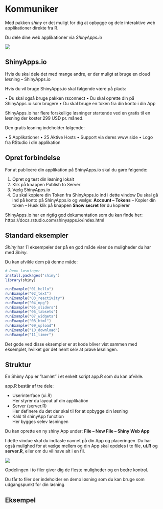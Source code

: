# Kommuniker {#kommuniker}
Med pakken *shiny* er det muligt for dig at opbygge og dele interaktive web applikationer direkte fra R.

Du dele dine web applikationer via *ShinyApps.io*

![](image/shiny.jpg)

## ShinyApps.io
Hvis du skal dele det med mange andre, er der muligt at bruge en cloud løsning – ShinyApps.io

Hvis du vil bruge ShinyApps.io skal følgende være på plads:

•	Du skal også bruge pakken rsconnect
•	Du skal oprette din på ShinyApps.io som brugere
•	Du skal bruge en token fra din konto i din App

ShinyApps.io har flere forskellige løsninger startende ved en gratis til en løsning der koster 299 USD pr. måned.

Den gratis løsning indeholder følgende:

•	5 Applikationer
•	25 Aktive Hosts
•	Support via deres www side
•	Logo fra RStudio i din applikation

## Opret forbindelse
For at publicere din applikation på ShinyApps.io skal du gøre følgende:

1.	Opret og test din løsning lokalt
2.	Klik på knappen Publish to Server
3.	Vælg ShinyApps.io
4.	Du skal kopiere din Token fra ShinyApps.io ind i dette vindow 
Du skal gå ind på konto på ShinyApps.io og vælge:
**Account – Tokens** – Kopier din token – Husk klik på knappen **Show secret** før du kopierer

ShinyApps.io har en rigtig god dokumentation som du kan finde her: https://docs.rstudio.com/shinyapps.io/index.html

## Standard eksempler
*Shiny* har 11 eksempeler der på en god måde viser de muligheder du har med *Shiny*.

Du kan afvikle dem på denne måde:

```r
# Demo løsninger
install.packages("shiny")
library(shiny)

runExample("01_hello")
runExample("02_text")
runExample("03_reactivity")
runExample("04_mpg")
runExample("05_sliders")
runExample("06_tabsets")
runExample("07_widgets")
runExample("08_html")
runExample("09_upload")
runExample("10_download")
runExample("11_timer")
```

Det gode ved disse eksempler er at kode bliver vist sammen med eksemplet, hvilket gør det nemt selv at prøve løsningen.

## Struktur
En Shimy App er ”samlet” i et enkelt script app.R som du kan afvikle.

app.R består af tre dele:

* Userinterface (ui.R)  
Her styrer du layout af din applikation
* Server (server.R)  
Her definere du det der skal til for at opbygge din løsning
* Kald til shinyApp function  
Her bygges selev løsningen


Du kan oprette en ny shiny App under: **File – New File – Shiny Web App**

I dette vindue skal du indtaste navnet på din App og placeringen. Du har også mulighed for at vælge mellem og din App skal opdeles i to file, **ui.R** og **server.R**, eller om du vil have alt i en fil.

![](image/shiny_app.png)

Opdelingen i to filer giver dig de fleste muligheder og en bedre kontrol.

Du får to filer der indeholder en demo løsning som du kan bruge som udgangspunkt for din løsning.

## Eksempel



